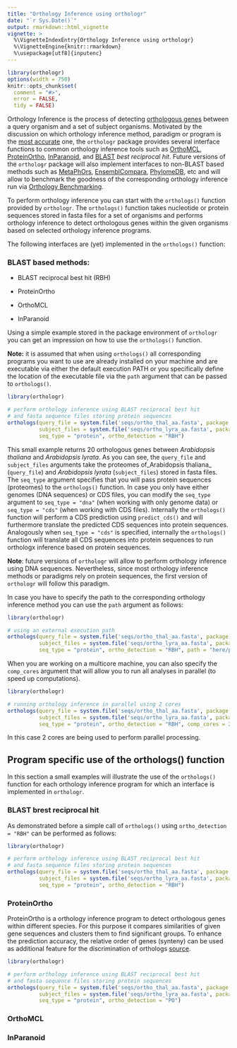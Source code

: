 ```yaml
---
title: "Orthology Inference using orthologr"
date: "`r Sys.Date()`"
output: rmarkdown::html_vignette
vignette: >
  %\VignetteIndexEntry{Orthology Inference using orthologr}
  %\VignetteEngine{knitr::rmarkdown}
  %\usepackage[utf8]{inputenc}
---
```


```r
library(orthologr)
options(width = 750)
knitr::opts_chunk$set(
  comment = "#>",
  error = FALSE,
  tidy = FALSE)
```

Orthology Inference is the process of detecting [orthologous genes](https://www.biostars.org/p/1595/) between a query organism and
a set of subject organisms. Motivated by the discussion on which orthology inference method, paradigm or program is 
the [most accurate](https://www.biostars.org/p/7568/) one, the `orthologr` package provides several interface functions to common
orthology inference tools such as [OrthoMCL](http://www.orthomcl.org/orthomcl/), [ProteinOrtho](https://www.bioinf.uni-leipzig.de/Software/proteinortho/), [InParanoid](http://inparanoid.sbc.su.se/cgi-bin/index.cgi), and [BLAST](http://blast.ncbi.nlm.nih.gov/Blast.cgi?PAGE_TYPE=BlastDocs&DOC_TYPE=Download) _best reciprocal hit_. Future versions of the `orthologr` package will also implement interfaces to non-BLAST based methods such as
[MetaPhOrs](http://orthology.phylomedb.org/), [EnsemblCompara](http://www.ensembl.org/info/docs/api/compara/index.html), [PhylomeDB](http://phylomedb.org/), etc and will allow to benchmark the goodness of the corresponding orthology inference run via [Orthology Benchmarking](http://orthology.benchmarkservice.org/cgi-bin/gateway.pl).

To perform orthology inference you can start with the `orthologs()` function provided by `orthologr`.
The `orthologs()` function takes nucleotide or protein sequences stored in fasta files for a set of organisms 
and performs orthology inference to detect orthologous genes within the given organisms based on selected orthology inference programs.

The following interfaces are (yet) implemented in the `orthologs()` function:

### BLAST based methods:

- BLAST reciprocal best hit (RBH)

- ProteinOrtho

- OrthoMCL

- InParanoid


Using a simple example stored in the package environment of `orthologr` you
can get an impression on how to use the `orthologs()` function.

__Note:__ it is assumed that when using `orthologs()` all corresponding programs you
want to use are already installed on your machine and are executable via either
the default execution PATH or you specifically define the location of the executable file
via the `path` argument that can be passed to `orthologs()`.

```r

library(orthologr)

# perform orthology inference using BLAST reciprocal best hit
# and fasta sequence files storing protein sequences
orthologs(query_file = system.file('seqs/ortho_thal_aa.fasta', package = 'orthologr'),
          subject_files = system.file('seqs/ortho_lyra_aa.fasta', package = 'orthologr'),
          seq_type = "protein", ortho_detection = "RBH")


```

This small example returns 20 orthologous genes between _Arabidopsis thaliana_ and _Arabidopsis lyrata_.
As you can see, the `query_file` and `subject_files` arguments take the proteomes of_Arabidopsis thaliana_ (`query_file`) and _Arabidopsis lyrata_ (`subject_files`) stored in fasta files. The `seq_type` argument specifies that you will pass protein sequences (proteomes)
to the `orthologs()` function. In case you only have either genomes (DNA sequences) or CDS files, you can
modify the `seq_type` argument to `seq_type = "dna"` (when working with only genome data) or `seq_type = "cds"` (when working with CDS files).
Internally the `orthologs()` function will perform a CDS prediction using `predict_cds()` and will furthermore translate the predicted
CDS sequences into protein sequences. Analogously when `seq_type = "cds"` is specified, internally the `orthologs()` function will
translate all CDS sequences into protein sequences to run orthologx inference based on protein sequences.

__Note__: future versions of `orthologr` will allow to perform orthology inference using DNA sequences.
Nevertheless, since most orthology inference methods or paradigms rely on protein sequences, the first version
of `orthologr` will follow this paradigm.

In case you have to specify the path to the corresponding orthology inference method 
you can use the `path` argument as follows:



```r

library(orthologr)

# using an external execution path
orthologs(query_file = system.file('seqs/ortho_thal_aa.fasta', package = 'orthologr'),
          subject_files = system.file('seqs/ortho_lyra_aa.fasta', package = 'orthologr'),
          seq_type = "protein", ortho_detection = "RBH", path = "here/path/to/blastp")


```


When you are working on a multicore machine, you can also specify the `comp_cores`
argument that will allow you to run all analyses in parallel (to speed up computations).


```r

library(orthologr)

# running orthology inference in parallel using 2 cores
orthologs(query_file = system.file('seqs/ortho_thal_aa.fasta', package = 'orthologr'),
          subject_files = system.file('seqs/ortho_lyra_aa.fasta', package = 'orthologr'),
          seq_type = "protein", ortho_detection = "RBH", comp_cores = 2)


```

In this case 2 cores are being used to perform parallel processing.


## Program specific use of the orthologs() function

In this section a small examples will illustrate the use
of the `orthologs()` function for each orthology inference program
for which an interface is implemented in `orthologr`.


### BLAST brest reciprocal hit

As demonstrated before a simple call of `orthologs()` using `ortho_detection = "RBH"`
can be performed as follows:

```r

library(orthologr)

# perform orthology inference using BLAST reciprocal best hit
# and fasta sequence files storing protein sequences
orthologs(query_file = system.file('seqs/ortho_thal_aa.fasta', package = 'orthologr'),
          subject_files = system.file('seqs/ortho_lyra_aa.fasta', package = 'orthologr'),
          seq_type = "protein", ortho_detection = "RBH")


```


### ProteinOrtho

ProteinOrtho is a orthology inference program to detect orthologous genes within different species. For this purpose it compares similarities of given gene sequences and clusters them to find significant groups. To enhance the prediction accuracy, the relative order of genes (synteny) can be used as additional feature for the discrimination of orthologs [source](https://www.bioinf.uni-leipzig.de/Software/proteinortho/manual.html).

```r

library(orthologr)

# perform orthology inference using BLAST reciprocal best hit
# and fasta sequence files storing protein sequences
orthologs(query_file = system.file('seqs/ortho_thal_aa.fasta', package = 'orthologr'),
          subject_files = system.file('seqs/ortho_lyra_aa.fasta', package = 'orthologr'),
          seq_type = "protein", ortho_detection = "PO")


```




### OrthoMCL


### InParanoid



